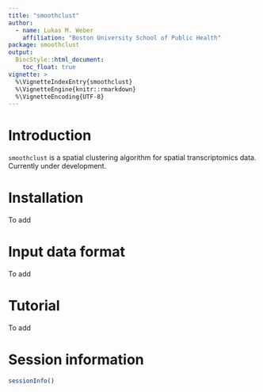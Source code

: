 ```yaml
---
title: "smoothclust"
author: 
  - name: Lukas M. Weber
    affiliation: "Boston University School of Public Health"
package: smoothclust
output: 
  BiocStyle::html_document: 
    toc_float: true
vignette: >
  %\VignetteIndexEntry{smoothclust}
  %\VignetteEngine{knitr::rmarkdown}
  %\VignetteEncoding{UTF-8}
---
```



# Introduction

`smoothclust` is a spatial clustering algorithm for spatial transcriptomics data. Currently under development.


# Installation

To add


# Input data format

To add


# Tutorial

To add


# Session information

```r
sessionInfo()
```

